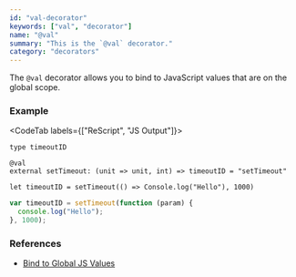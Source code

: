 ```yaml
---
id: "val-decorator"
keywords: ["val", "decorator"]
name: "@val"
summary: "This is the `@val` decorator."
category: "decorators"
---
```


The `@val` decorator allows you to bind to JavaScript values that are on the global scope.

### Example

<CodeTab labels={["ReScript", "JS Output"]}>

```res
type timeoutID

@val
external setTimeout: (unit => unit, int) => timeoutID = "setTimeout"

let timeoutID = setTimeout(() => Console.log("Hello"), 1000)
```

```js
var timeoutID = setTimeout(function (param) {
  console.log("Hello");
}, 1000);
```

</CodeTab>

### References

- [Bind to Global JS Values](/docs/manual/latest/bind-to-global-js-values)
